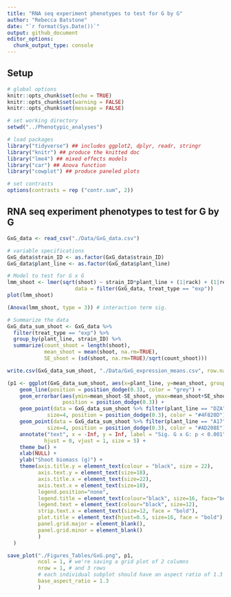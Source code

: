 ```yaml
---
title: "RNA seq experiment phenotypes to test for G by G"
author: "Rebecca Batstone"
date: "`r format(Sys.Date())`"
output: github_document
editor_options: 
  chunk_output_type: console
---
```


## Setup

```r
# global options
knitr::opts_chunk$set(echo = TRUE)
knitr::opts_chunk$set(warning = FALSE)
knitr::opts_chunk$set(message = FALSE)

# set working directory
setwd("../Phenotypic_analyses")

# load packages
library("tidyverse") ## includes ggplot2, dplyr, readr, stringr
library("knitr") ## produce the knitted doc
library("lme4") ## mixed effects models
library("car") ## Anova function
library("cowplot") ## produce paneled plots

# set contrasts
options(contrasts = rep ("contr.sum", 2)) 
```

## RNA seq experiment phenotypes to test for G by G

```r
GxG_data <- read_csv("./Data/GxG_data.csv")

# variable specifications
GxG_data$strain_ID <- as.factor(GxG_data$strain_ID)
GxG_data$plant_line <- as.factor(GxG_data$plant_line)

# Model to test for G x G
lmm_shoot <- lmer(sqrt(shoot) ~ strain_ID*plant_line + (1|rack) + (1|researcher),
                      data = filter(GxG_data, treat_type == "exp"))
plot(lmm_shoot)

(Anova(lmm_shoot, type = 3)) # interaction term sig.

# Summarize the data
GxG_data_sum_shoot <- GxG_data %>%
  filter(treat_type == "exp") %>%
  group_by(plant_line, strain_ID) %>%
  summarize(count_shoot = length(shoot), 
            mean_shoot = mean(shoot, na.rm=TRUE), 
            SE_shoot = (sd(shoot, na.rm=TRUE)/sqrt(count_shoot)))

write.csv(GxG_data_sum_shoot, "./Data/GxG_expression_means.csv", row.names = FALSE)

(p1 <- ggplot(GxG_data_sum_shoot, aes(x=plant_line, y=mean_shoot, group=strain_ID)) + 
    geom_line(position = position_dodge(0.3), color = "grey") +
    geom_errorbar(aes(ymin=mean_shoot-SE_shoot, ymax=mean_shoot+SE_shoot), width=.1, 
                  position = position_dodge(0.3)) +
    geom_point(data = GxG_data_sum_shoot %>% filter(plant_line == "DZA"), alpha = 0.5,
             size=4, position = position_dodge(0.3), color = "#4F820D") + 
    geom_point(data = GxG_data_sum_shoot %>% filter(plant_line == "A17"), alpha = 0.5, 
             size=4, position = position_dodge(0.3), color = "#AD208E") +   
    annotate("text", x = -Inf, y = Inf, label = "Sig. G x G: p < 0.001", 
            hjust = 0, vjust = 1, size = 5) +
    theme_bw() +
    xlab(NULL) + 
    ylab("Shoot biomass (g)") +
    theme(axis.title.y = element_text(colour = "black", size = 22), 
          axis.text.y = element_text(size=18), 
          axis.title.x = element_text(size=22), 
          axis.text.x = element_text(size=18), 
          legend.position="none",
          legend.title = element_text(colour="black", size=16, face="bold"),
          legend.text = element_text(colour="black", size=12),
          strip.text.x = element_text(size=12, face = "bold"),
          plot.title = element_text(hjust=0.5, size=16, face = "bold"),
          panel.grid.major = element_blank(), 
          panel.grid.minor = element_blank()
          )
  )

save_plot("./Figures_Tables/GxG.png", p1,
          ncol = 1, # we're saving a grid plot of 2 columns
          nrow = 1, # and 3 rows
          # each individual subplot should have an aspect ratio of 1.3
          base_aspect_ratio = 1.3
          )

```